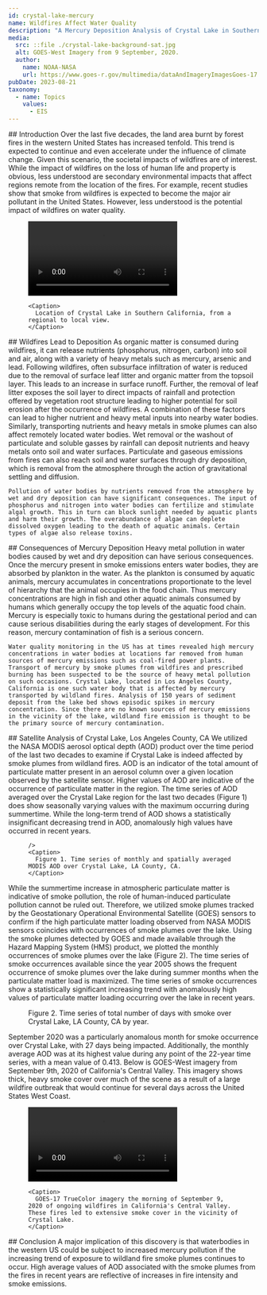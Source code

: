 ---
id: crystal-lake-mercury
name: Wildfires Affect Water Quality
description: "A Mercury Deposition Analysis of Crystal Lake in Southern California"
media:
  src: ::file ./crystal-lake-background-sat.jpg
  alt: GOES-West Imagery from 9 September, 2020.
  author: 
    name: NOAA-NASA
    url: https://www.goes-r.gov/multimedia/dataAndImageryImagesGoes-17.html
pubDate: 2023-08-21
taxonomy:
  - name: Topics
    values:
      - EIS
---

<Block>
  <Prose>
    ## Introduction
    Over the last five decades, the land area burnt by forest fires in the western United States has increased tenfold. This trend is expected to continue and even accelerate under the influence of climate change. Given this scenario, the societal impacts of wildfires are of interest. While the impact of wildfires on the loss of human life and property is obvious, less understood are secondary environmental impacts that affect regions remote from the location of the fires. For example, recent studies show that smoke from wildfires is expected to become the major air pollutant in the United States. However, less understood is the potential impact of wildfires on water quality.
  
  <Figure>
    <video style={{ width: '100%', aspectRatio: "16/9" }} controls>
      <source
        src={new URL('./crystal-lake-location.mp4', import.meta.url).href} type="video/mp4"
      />
      Your browser does not support the video tag.
    </video>

    <Caption>
      Location of Crystal Lake in Southern California, from a regional to local view.
    </Caption>
  </Figure>
  
  </Prose>
</Block>

<Block>
  <Prose>
    ## Wildfires Lead to Deposition
    As organic matter is consumed during wildfires, it can release nutrients (phosphorus, nitrogen, carbon) into soil and air, along with a variety of heavy metals such as mercury, arsenic and lead. Following wildfires, often subsurface infiltration of water is reduced due to the removal of surface leaf litter and organic matter from the topsoil layer. This leads to an increase in surface runoff. Further, the removal of leaf litter exposes the soil layer to direct impacts of rainfall and protection offered by vegetation root structure leading to higher potential for soil erosion after the occurrence of wildfires. A combination of these factors can lead to higher nutrient and heavy metal inputs into nearby water bodies. Similarly, transporting nutrients and heavy metals in smoke plumes can also affect remotely located water bodies. Wet removal or the washout of particulate and soluble gasses by rainfall can deposit nutrients and heavy metals onto soil and water surfaces. Particulate and gaseous emissions from fires can also reach soil and water surfaces through dry deposition, which is removal from the atmosphere through the action of gravitational settling and diffusion. 
    
    Pollution of water bodies by nutrients removed from the atmosphere by wet and dry deposition can have significant consequences. The input of phosphorus and nitrogen into water bodies can fertilize and stimulate algal growth. This in turn can block sunlight needed by aquatic plants and harm their growth. The overabundance of algae can deplete dissolved oxygen leading to the death of aquatic animals. Certain types of algae also release toxins. 
  </Prose>
</Block>

<Block>
  <Prose>
    ## Consequences of Mercury Deposition
    Heavy metal pollution in water bodies caused by wet and dry deposition can have serious consequences. Once the mercury present in smoke emissions enters water bodies, they are absorbed by plankton in the water. As the plankton is consumed by aquatic animals, mercury accumulates in concentrations proportionate to the level of hierarchy that the animal occupies in the food chain. Thus mercury concentrations are high in fish and other aquatic animals consumed by humans which generally occupy the top levels of the aquatic food chain. Mercury is especially toxic to humans during the gestational period and can cause serious disabilities during the early stages of development. For this reason, mercury contamination of fish is a serious concern. 
    
    Water quality monitoring in the US has at times revealed high mercury concentrations in water bodies at locations far removed from human sources of mercury emissions such as coal-fired power plants. Transport of mercury by smoke plumes from wildfires and prescribed burning has been suspected to be the source of heavy metal pollution on such occasions. Crystal Lake, located in Los Angeles County, California is one such water body that is affected by mercury transported by wildland fires. Analysis of 150 years of sediment deposit from the lake bed shows episodic spikes in mercury concentration. Since there are no known sources of mercury emissions in the vicinity of the lake, wildland fire emission is thought to be the primary source of mercury contamination.
  </Prose>
</Block>

<Block>
  <Prose>
    ## Satellite Analysis of Crystal Lake, Los Angeles County, CA
    We utilized the NASA MODIS aerosol optical depth (AOD) product over the time period of the last two decades to examine if Crystal Lake is indeed affected by smoke plumes from wildland fires. AOD is an indicator of the total amount of particulate matter present in an aerosol column over a given location observed by the satellite sensor. Higher values of AOD are indicative of the occurrence of particulate matter in the region. The time series of AOD averaged over the Crystal Lake region for the last two decades (Figure 1) does show seasonally varying values with the maximum occurring during summertime. While the long-term trend of AOD shows a statistically insignificant decreasing trend in AOD, anomalously high values have occurred in recent years. 
   </Prose>
</Block>

<Block type="wide">
  <Figure>
    <Chart
      dataPath={new URL('./crystal-lake-aod-trend.csv', import.meta.url).href}
      dateFormat="%Y-%m"
      idKey='source'
      xKey='Date'
      yKey='Mean AOD'
      yAxisLabel='Aerosol Optical Depth'
      highlightStart = '2020-7'
      highlightEnd = '2020-11'
      highlightLabel = '2020 Outbreak'

    />
    <Caption>
      Figure 1. Time series of monthly and spatially averaged MODIS AOD over Crystal Lake, LA County, CA.
    </Caption>
  </Figure>
</Block>

<Block>
  <Prose>
    While the summertime increase in atmospheric particulate matter is indicative of smoke pollution, the role of human-induced particulate pollution cannot be ruled out. Therefore, we utilized smoke plumes tracked by the Geostationary Operational Environmental Satellite (GOES) sensors to confirm if the high particulate matter loading observed from NASA MODIS sensors coincides with occurrences of smoke plumes over the lake. Using the smoke plumes detected by GOES and made available through the Hazard Mapping System (HMS) product, we plotted the monthly occurrences of smoke plumes over the lake (Figure 2). The time series of smoke occurrences available since the year 2005 shows the frequent occurrence of smoke plumes over the lake during summer months when the particulate matter load is maximized. The time series of smoke occurrences show a statistically significant increasing trend with anomalously high values of particulate matter loading occurring over the lake in recent years. 
  </Prose>
</Block>

<Block type="wide">
  <Figure>
    <Chart
      dataPath={new URL('./smoke_count_annual_with_trend.csv', import.meta.url).href}
      dateFormat="%Y"
      idKey='source'
      xKey='Year'
      yKey='smoke'
      yAxisLabel='Smoke Count (Annual)'
    />
    <Caption>
      Figure 2. Time series of total number of days with smoke over Crystal Lake, LA County, CA by year.
    </Caption>
  </Figure>
</Block>

<Block>
  <Prose>
    September 2020 was a particularly anomalous month for smoke occurrence over Crystal Lake, with 27 days being impacted. Additionally, the monthly average AOD was at its highest value during any point of the 22-year time series, with a mean value of 0.413. Below is GOES-West imagery from September 9th, 2020 of California's Central Valley. This imagery shows thick, heavy smoke cover over much of the scene as a result of a large wildfire outbreak that would continue for several days across the United States West Coast.  
  </Prose>
</Block>

<Block>
  <Figure>
     <video style={{ width: '100%', aspectRatio: "16/9" }} controls>
      <source
        src={new URL('./crystal-lake-sept2020.mp4', import.meta.url).href} type="video/mp4"
      />
      Your browser does not support the video tag.
    </video>

    <Caption>
      GOES-17 TrueColor imagery the morning of September 9, 2020 of ongoing wildfires in California's Central Valley. These fires led to extensive smoke cover in the vicinity of Crystal Lake.
    </Caption>
  </Figure>
</Block>

<Block>
  <Prose>
    ## Conclusion
    A major implication of this discovery is that waterbodies in the western US could be subject to increased mercury pollution if the increasing trend of exposure to wildland fire smoke plumes continues to occur. High average values of AOD associated with the smoke plumes from the fires in recent years are reflective of increases in fire intensity and smoke emissions.    
  </Prose>
</Block>